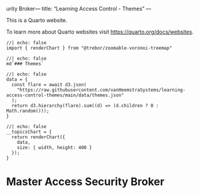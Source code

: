 urity Broker---
title: "Learning Access Control - Themes"
---

This is a Quarto website.

To learn more about Quarto websites visit <https://quarto.org/docs/websites>.

```ojs
//| echo: false
import { renderChart } from "@trebor/zoomable-voronoi-treemap"
```

```ojs
//| echo: false
md`### Themes`
```

```ojs
//| echo: false
data = {
  const flare = await d3.json(
    "https://raw.githubusercontent.com/vanHeemstraSystems/learning-access-control-themes/main/data/themes.json"
  );
  return d3.hierarchy(flare).sum((d) => (d.children ? 0 : Math.random()));
}
```

```ojs
//| echo: false
__topicsChart = {
  return renderChart({
    data,
    size: { width, height: 400 }
  });
}
```

# Master Access Security Broker
